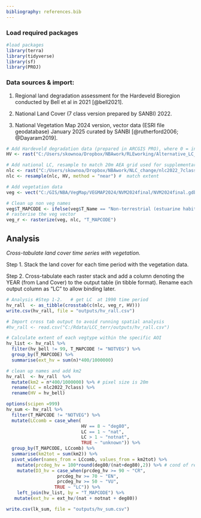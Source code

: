```yaml
---
bibliography: references.bib
---
```


### Load required packages

```r
#load packages   
library(terra)  
library(tidyverse) 
library(sf) 
library(PROJ) 
```

### Data sources & import:

1.  Regional land degradation assessment for the Hardeveld Bioregion conducted by Bell et al in 2021 [@bell2021].

2.  National Land Cover (7 class version prepared by SANBI) 2022.

3.  National Vegetation Map 2024 version, vector data (ESRI file geodatabase) January 2025 curated by SANBI [@rutherford2006; @Dayaram2019].

```r
# Add Hardeveld degradation data (prepared in ARCGIS PRO), where 0 = inside AOI but level of degradation < that 80%; where 8 = severely degraded >= 80%). 
HV <- rast("C:/Users/skownoa/Dropbox/NBAwork/RLEworking/Alternative_LC_DEG/hv_bell.tif")

# Add national LC, resample to match 20m AEA grid used for supplementary analysis
nlc <- rast("C:/Users/skownoa/Dropbox/NBAwork/NLC_change/nlc2022_7class.tif" )
nlc <- resample(nlc, HV, method = "near") #  match extent 

# Add vegetation data  
veg <- vect("C:/GIS/NBA/VegMap/VEGMAP2024/NVM2024final/NVM2024final.gdb", "NVM2024Final_IEM5_12_07012025")  

# Clean up non veg names 
veg$T_MAPCODE <- ifelse(veg$T_Name == "Non-terrestrial (estuarine habitat)" | veg$T_Name == "Non-terrestrial (Aquatic)", "NOTVEG", veg$T_MAPCODE)   
# rasterise the veg vector 
veg_r <- rasterize(veg, nlc, "T_MAPCODE")  
```

## Analysis

*Cross-tabulate land cover time series with vegetation.*

Step 1. Stack the land cover for each time period with the vegetation data.

Step 2. Cross-tabulate each raster stack and add a column denoting the YEAR (from Land Cover) to the output table (in tibble format). Rename each output column as "LC" to allow binding later.\

```r
# Analysis #Step 1-2.   # get LC  at 1990 time period 
hv_rall  <- as_tibble(crosstab(c(nlc, veg_r, HV)))   
write.csv(hv_rall, file = "outputs/hv_rall.csv")

# Import cross tab output to avoid running spatial analysis 
#hv_rall <- read.csv("C:/Rdata/LCC_terr/outputs/hv_rall.csv")

# Calculate extent of each vegtype within the specific AOI 
hv_list <- hv_rall %>%
  filter(hv_bell != 99, T_MAPCODE != "NOTVEG") %>%
  group_by(T_MAPCODE) %>%
  summarise(ext_hv = sum(n)*400/1000000)

# clean up names and add km2
hv_rall  <- hv_rall  %>%    
  mutate(km2 = n*400/1000000) %>% # pixel size is 20m
  rename(LC = nlc2022_7class) %>%
  rename(HV = hv_bell)

options(scipen =999)
hv_sum <- hv_rall %>%
  filter(T_MAPCODE != "NOTVEG") %>%
  mutate(LCcomb = case_when(
                            HV == 8 ~ "deg80", 
                            LC == 1 ~ "nat", 
                            LC > 1 ~ "notnat", 
                            TRUE ~ "unknown")) %>%
  group_by(T_MAPCODE, LCcomb) %>%
  summarise(km2tot = sum(km2)) %>%
  pivot_wider(names_from = LCcomb, values_from = km2tot) %>%
    mutate(prcdeg_hv = 100*round(deg80/(nat+deg80),2)) %>% # cond of remnants (D3)
    mutate(D3_hv = case_when(prcdeg_hv >= 90 ~ "CR",
                   prcdeg_hv >= 70 ~ "EN",
                   prcdeg_hv >= 50 ~ "VU",
                  TRUE ~ "LC")) %>%
    left_join(hv_list, by = "T_MAPCODE") %>%
   mutate(ext_hv = ext_hv/(nat + notnat + deg80))

write.csv(lk_sum, file = "outputs/hv_sum.csv")
  
```
